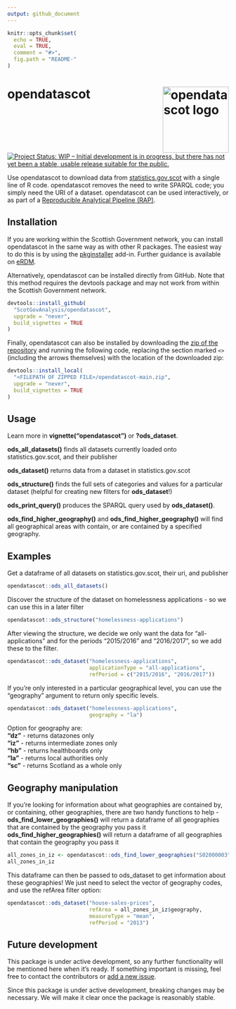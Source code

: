 ```yaml
---
output: github_document
---
```


<!-- README.md is generated from README.Rmd. Please edit that file -->

```r
knitr::opts_chunk$set(
  echo = TRUE,
  eval = TRUE,
  comment = "#>",
  fig.path = "README-"
)
```

# opendatascot <img src = "man/figures/logo.svg" alt = "opendatascot logo" align = "right" height = 150/>

<!-- badges: start -->

[![Project Status: WIP – Initial development is in progress, but there has not yet been a stable, usable release suitable for the public.](https://www.repostatus.org/badges/latest/wip.svg)](https://www.repostatus.org/#wip)

<!-- badges: end -->

Use opendatascot to download data from [statistics.gov.scot](http://statistics.gov.scot/home) with a single line of R code. opendatascot removes the need to write SPARQL code; you simply need the URI of a dataset. opendatascot can be used interactively, or as part of a [Reproducible Analytical Pipeline (RAP)](https://analysisfunction.civilservice.gov.uk/support/reproducible-analytical-pipelines/).


## Installation

If you are working within the Scottish Government network, you can install opendatascot in the same way as with other R packages. The easiest way to do this is by using the [pkginstaller](https://github.com/ScotGovAnalysis/pkginstaller/tree/main) add-in. Further guidance is available on [eRDM](https://erdm.scotland.gov.uk:8443/documents/A42404229/details).

Alternatively, opendatascot can be installed directly from GitHub. Note that this method requires the devtools package and may not work from within the Scottish Government network.

```r
devtools::install_github(
  "ScotGovAnalysis/opendatascot",
  upgrade = "never",
  build_vignettes = TRUE
)
```

Finally, opendatascot can also be installed by downloading the [zip of the repository](https://github.com/ScotGovAnalysis/opendatascot/archive/main.zip) and running the following code, replacing the section marked `<>` (including the arrows themselves) with the location of the downloaded zip:

```r
devtools::install_local(
  "<FILEPATH OF ZIPPED FILE>/opendatascot-main.zip",
  upgrade = "never",
  build_vignettes = TRUE
)
```


## Usage

Learn more in **vignette("opendatascot")** or **?ods_dataset**.

**ods_all_datasets()** finds all datasets currently loaded onto statistics.gov.scot, and their publisher

**ods_dataset()** returns data from a dataset in
statistics.gov.scot

**ods_structure()** finds the full sets of categories and values
for a particular dataset (helpful for creating new filters for
**ods_dataset**\!)

**ods_print_query()** produces the SPARQL query used by **ods_dataset()**.

**ods_find_higher_geography()** and **ods_find_higher_geography()** will find all geographical areas with contain, or are contained by a specified geography.


## Examples

Get a dataframe of all datasets on statistics.gov.scot, their uri, and publisher

``` r
opendatascot::ods_all_datasets()
```

Discover the structure of the dataset on homelessness applications - so
we can use this in a later filter

``` r
opendatascot::ods_structure("homelessness-applications")
```

After viewing the structure, we decide we only want the data for "all-applications" and for the periods "2015/2016" and "2016/2017", so we add these to the filter.

``` r
opendatascot::ods_dataset("homelessness-applications",
                          applicationType = "all-applications",
                          refPeriod = c("2015/2016", "2016/2017"))
```

If you're only interested in a particular geographical level, you can use the "geography" argument to return only specific levels.

``` r
opendatascot::ods_dataset("homelessness-applications",
                          geography = "la")
```

Option for geography are:<br/>
**"dz"** - returns datazones only<br/>
**"iz"** - returns intermediate zones only<br/>
**"hb"** - returns healthboards only<br/>
**"la"** - returns local authorities only<br/>
**"sc"** - returns Scotland as a whole only<br/>


## Geography manipulation

If you're looking for information about what geographies are contained by, or containing, other geographies, there are two handy functions to help -
**ods_find_lower_geographies()** will return a dataframe of all geographies that are contained by the geography you pass it
**ods_find_higher_geographies()** will return a dataframe of all geographies that contain the geography you pass it

``` r
all_zones_in_iz <- opendatascot::ods_find_lower_geographies("S02000003")
all_zones_in_iz
```

This dataframe can then be passed to ods_dataset to get information about these geographies! We just need to select the vector of geography codes, and use the refArea filter option:

``` r
opendatascot::ods_dataset("house-sales-prices",
                          refArea = all_zones_in_iz$geography,
                          measureType = "mean",
                          refPeriod = "2013")
```


## Future development

This package is under active development, so any further functionality
will be mentioned here when it’s ready. If something important is
missing, feel free to contact the contributors or [add a new
issue](https://github.com/scotgovanalysis/opendatascot/issues).

Since this package is under active development, breaking changes may be
necessary. We will make it clear once the package is reasonably stable.
